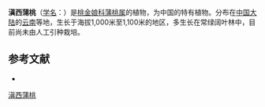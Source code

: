 {{Speciesbox
| name = 滇西蒲桃
| status = 
| status_system = 
| image = 
| genus = Syzygium
| species = rockii
| authority = Merr.
}}

'''滇西蒲桃'''（[[学名|学名]]：{{lang|la|''Syzygium rockii''}}）是[[桃金娘科|桃金娘科]][[蒲桃属|蒲桃属]]的植物，为中国的特有植物。分布在[[中国大陆|中国大陆]]的[[云南|云南]]等地，生长于海拔1,000米至1,100米的地区，多生长在常绿阔叶林中，目前尚未由人工引种栽培。

== 参考文献 ==
<div class="references-small">
* {{cite web| url =http://www.bioinfo.cn/db05/KmzwSpecies.php?action=view&id=13733| title =滇西蒲桃| work =《中国高等植物数据库全库》| publisher =中国科学院微生物研究所| author =昆明植物研究所| accessdate =2009-02-24| deadurl =yes| archiveurl =https://web.archive.org/web/20160305045252/http://www.bioinfo.cn/db05/KmzwSpecies.php?action=view&id=13733| archivedate =2016-03-05}}
</div>
{{Taxonbar|from=Q15227857}}

{{DEFAULTSORT:Syzygium rockii}}
[[Category:蒲桃属|滇西蒲桃]]


{{Myrtaceae-stub}}